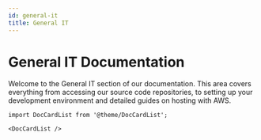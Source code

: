 ```yaml
---
id: general-it
title: General IT
---
```


# General IT Documentation

Welcome to the General IT section of our documentation. This area covers everything from accessing our source code repositories, to setting up your development environment and detailed guides on hosting with AWS.


```mdx-code-block
import DocCardList from '@theme/DocCardList';

<DocCardList />
```